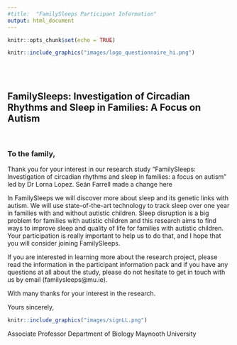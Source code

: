 ```yaml
---
#title:  "FamilySleeps Participant Information"
output: html_document
---
```


```r
knitr::opts_chunk$set(echo = TRUE)
```


```r
knitr::include_graphics("images/logo_questionnaire_hi.png")
```

<br><br> <!-- Add two line breaks -->

## FamilySleeps: Investigation of Circadian Rhythms and Sleep in Families: A Focus on Autism

&nbsp;  

### To the family, 
 

Thank you for your interest in our research study “FamilySleeps: Investigation of circadian rhythms and sleep in families: a focus on autism” led by Dr Lorna Lopez. Seán Farrell made a change here

In FamilySleeps we will discover more about sleep and its genetic links with autism.  We will use state-of-the-art technology to track sleep over one year in families with and without autistic children.  Sleep disruption is a big problem for families with autistic children and this research aims to find ways to improve sleep and quality of life for families with autistic children.  Your participation is really important to help us to do that, and I hope that you will consider joining FamilySleeps.


If you are interested in learning more about the research project, please read the information in the participant information pack and if you have any questions at all about the study, please do not hesitate to get in touch with us by email (familysleeps@mu.ie). 
  
With many thanks for your interest in the research. 


Yours sincerely, 
  
```r
knitr::include_graphics("images/signLL.png")
```

 
Associate Professor
Department of Biology
Maynooth University

